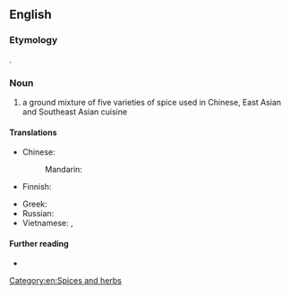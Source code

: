 ==English==

===Etymology===
{{calque|en|zh|-}} {{zh-l|五香粉}}.

===Noun===
{{en-noun|-|s|head=[[five]]-[[spice]] [[powder]]}}

# a ground mixture of five varieties of spice used in Chinese, East Asian and Southeast Asian cuisine

====Translations====
{{trans-top|ground mixture}}
* Chinese:
*: Mandarin: {{t+|cmn|五香粉|tr=wǔxiāngfěn|sc=Hani}}
* Finnish: {{t|fi|viismauste}}
{{trans-mid}}
* Greek: {{t|el|μείγμα πέντε μπαχαρικών|n}}
* Russian: {{t-needed|ru}}
* Vietnamese: {{t|vi|bột ngũ vị hương}}, {{t|vi|ngũ vị hương}}
{{trans-bottom}}

====Further reading====
* {{pedialite}}

[[Category:en:Spices and herbs]]
